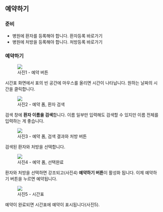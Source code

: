 
## 예약하기

### 준비

- 병원에 환자를 등록해야 합니다. <Link to={props.createPatientUrl}>환자등록 바로가기</Link>
- 병원에 처방을 등록해야 합니다. <Link to={props.createPrescriptionUrl}>처방등록 바로가기</Link>

### 예약하기

<figure className="flex flex-col items-center">
  <img
    src={img1}
    className="mdx-img h-[81px] w-full sm:h-[92px] md:h-[123px] lg:h-[162px]"
  />
  <figcaption>사진1 - 예약 버튼</figcaption>
</figure>

시간표 화면에서 표의 빈 공간에 마우스를 올리면 시간이 나타납니다. 원하는 날짜의 시간을
클릭합니다.

<figure className="flex flex-col items-center">
  <img src={img2} className="mdx-img h-[512px] w-[320px]" />
  <figcaption>사진2 - 예약 폼, 환자 검색</figcaption>
</figure>

검색 창에 **환자 이름을 검색**합니다. 이름 일부만 입력해도 검색할 수 있지만 이름 전체를 입력하는 게 좋습니다.

<figure className="flex flex-col items-center">
  <img src={img3} className="mdx-img h-[510px] w-[320px]" />
  <figcaption>사진3 - 예약 폼, 검색 결과와 처방 버튼</figcaption>
</figure>

검색된 환자와 처방을 선택합니다.

<figure className="flex flex-col items-center">
  <img src={img4} className="mdx-img h-[516px] w-[320px]" />
  <figcaption>사진4 - 예약 폼, 선택완료</figcaption>
</figure>

환자와 처방을 선택하면 강조되고(사진4) **예약하기 버튼**이 활성화 됩니다. 이제 예약하기 버튼을 누르면 예약됩니다.

<figure className="flex flex-col items-center">
  <img
    src={img5}
    className="mdx-img h-[90px] w-full sm:h-[102px] md:h-[136px] lg:h-[179px]"
  />
  <figcaption>사진5 - 시간표</figcaption>
</figure>

예약이 완료되면 시간표에 예약이 표시됩니다(사진5).
